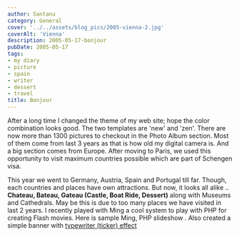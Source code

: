 ```yaml
---
author: Santanu
category: General
cover: '../../assets/blog_pics/2005-vienna-2.jpg'
coverAlt: 'Vienna'
description: 2005-05-17-bonjour
pubDate: 2005-05-17
tags:
- my diary
- picture
- spain
- writer
- dessert
- travel
title: Bonjour
---
```

After a long time I changed the theme of my web site; hope the color
combination looks good. The two templates are 'new' and 'zen'.
There are now more than 1300 pictures to checkout in the Photo Album
section. Most of them come from last 3 years as that is how old my
digital camera is. And a big section comes from Europe. After moving to
Paris, we used this opportunity to visit maximum countries possible
which are part of Schengen visa.

This year we went to Germany, Austria, Spain and Portugal till far.
Though, each countries and places have own attractions. But now, it
looks all alike .. **Chateau, Bateau, Gateau (Castle, Boat Ride,
Dessert)** along with Museums and Cathedrals. May be this is due to too
many places we have visited in last 2 years.
I recently played with Ming a cool system to play with PHP for creating
Flash movies. Here is sample Ming, PHP slideshow . Also created a simple
banner with [typewriter (ticker)
effect](/blog/create-typewriter-effect-with-ming-php.html)
